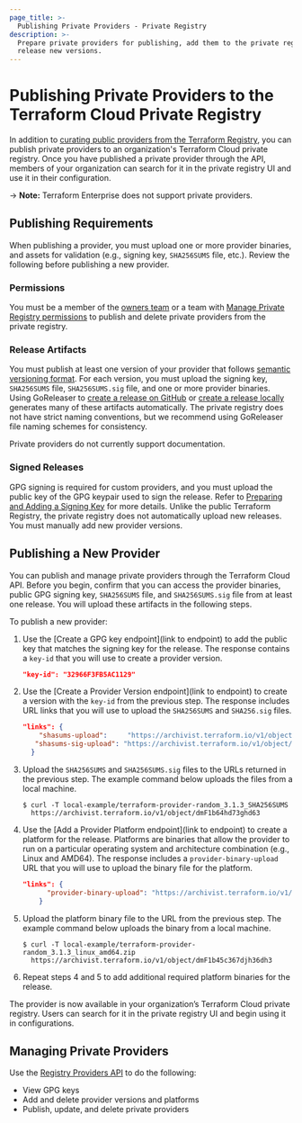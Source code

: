 ```yaml
---
page_title: >-
  Publishing Private Providers - Private Registry
description: >-
  Prepare private providers for publishing, add them to the private registry, and
  release new versions.
---
```


# Publishing Private Providers to the Terraform Cloud Private Registry

In addition to [curating public providers from the Terraform Registry](/cloud-docs/registry/add), you can publish private providers to an organization's Terraform Cloud private registry. Once you have published a private provider through the API, members of your organization can search for it in the private registry UI and use it in their configuration.

-> **Note:** Terraform Enterprise does not support private providers.

## Publishing Requirements

When publishing a provider, you must upload one or more provider binaries, and assets for validation (e.g., signing key, `SHA256SUMS` file, etc.). Review the following before publishing a new provider.

### Permissions

You must be a member of the [owners team](/cloud-docs/users-teams-organizations/permissions#organization-owners) or a team with [Manage Private Registry permissions](/cloud-docs/users-teams-organizations/permissions#manage-private-registry) to publish and delete private providers from the private registry.

### Release Artifacts

You must publish at least one version of your provider that follows [semantic versioning format](http://semver.org). For each version, you must upload the signing key, `SHA256SUMS` file, `SHA256SUMS.sig` file, and one or more provider binaries. Using GoReleaser to [create a release on GitHub](/registry/providers/publishing#creating-a-github-release) or [create a release locally](/registry/providers/publishing#using-goreleaser-locally) generates many of these artifacts automatically. The private registry does not have strict naming conventions, but we recommend using GoReleaser file naming schemes for consistency.

Private providers do not currently support documentation.

### Signed Releases

GPG signing is required for custom providers, and you must upload the public key of the GPG keypair used to sign the release. Refer to [Preparing and Adding a Signing Key](/registry/providers/publishing#preparing-and-adding-a-signing-key) for more details. Unlike the public Terraform Registry, the private registry does not automatically upload new releases. You must manually add new provider versions.

## Publishing a New Provider

You can publish and manage private providers through the Terraform Cloud API. Before you begin, confirm that you can access the provider binaries, public GPG signing key, `SHA256SUMS` file, and `SHA256SUMS.sig` file from at least one release. You will upload these artifacts in the following steps.

To publish a new provider:

1. Use the [Create a GPG key endpoint](link to endpoint) to add the public key that matches the signing key for the release. The response contains a `key-id` that you will use to create a provider version.

    ```json
    "key-id": "32966F3FB5AC1129"
    ```
1. Use the [Create a Provider Version endpoint](link to endpoint) to create a version with the `key-id` from the previous step. The response includes URL links that you will use to upload the `SHA256SUMS` and `SHA256.sig` files.

    ```json
    "links": {
        "shasums-upload":     "https://archivist.terraform.io/v1/object/dmF1b64hd73ghd63",
       "shasums-sig-upload": "https://archivist.terraform.io/v1/object/dmF1b37dj37dh33d"
      }
    ```

1. Upload the `SHA256SUMS` and `SHA256SUMS.sig` files to the URLs returned in the previous step. The example command below uploads the files from a local machine.

    ```
    $ curl -T local-example/terraform-provider-random_3.1.3_SHA256SUMS
      https://archivist.terraform.io/v1/object/dmF1b64hd73ghd63
    ```

1. Use the [Add a Provider Platform endpoint](link to endpoint) to create a platform for the release. Platforms are binaries that allow the provider to run on a particular operating system and architecture combination (e.g., Linux and AMD64). The response includes a `provider-binary-upload` URL that you will use to upload the binary file for the platform.

    ```json
    "links": {
          "provider-binary-upload": "https://archivist.terraform.io/v1/object/dmF1b45c367djh36dh3"
        }
    ```

1. Upload the platform binary file to the URL from the previous step. The example command below uploads the binary from a local machine.

    ```
    $ curl -T local-example/terraform-provider-random_3.1.3_linux_amd64.zip
      https://archivist.terraform.io/v1/object/dmF1b45c367djh36dh3
    ```
    
1. Repeat steps 4 and 5 to add additional required platform binaries for the release.

The provider is now available in your organization’s Terraform Cloud private registry. Users can search for it in the private registry UI and begin using it in configurations.

## Managing Private Providers

Use the [Registry Providers API](/cloud-docs/api-docs/providers) to do the following:

- View GPG keys
- Add and delete provider versions and platforms
- Publish, update, and delete private providers

